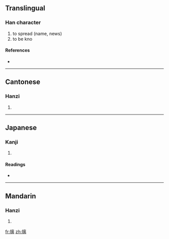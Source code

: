 ==Translingual==

===Han character===
{{Han char|rn=64|rad=手|as=11|sn=14|four=5002<sub>7</sub>|canj=手卜山月 (QYUB)}}

# to spread (name, news)
# to be kno

====References====
* {{Han ref|kx=0450.010|dkj=12587|dj=0800.210|hdz=31935.110|uh=645B|ud=25691|bh=E1DB|bd=57819}}

----

==Cantonese==

===Hanzi===
{{yue-hanzi|jyut=|y=lei4}}

# {{defn|Cantonese}}

----

==Japanese==

===Kanji===
{{ja-kanji|grade=|rs=手11}}

# {{defn|Japanese}}

====Readings====
* {{ja-readings|on=[[ち]] (chi), [[り]] (ri)|kun=[[しく]] (shiku), [[のべる]] (noberu)}}

----

==Mandarin==

===Hanzi===
{{cmn-hanzi|pin=[[chī]] ([[chi1]])|wg=ch'ih<sup>1</sup>}}

# {{defn|Mandarin}}

[[fr:摛]]
[[zh:摛]]